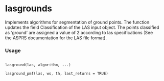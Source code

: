 lasgrounds
===========

Implements algorithms for segmentation of ground points. 
The function updates the field Classification of the LAS input object. 
The points classified as 'ground' are assigned a value of 2 according to las specifications 
(See the ASPRS documentation for the LAS file format). 

### Usage
<pre><code>
lasground(las, algorithm, ...)

lasground_pmf(las, ws, th, last_returns = TRUE)
</code></pre>
